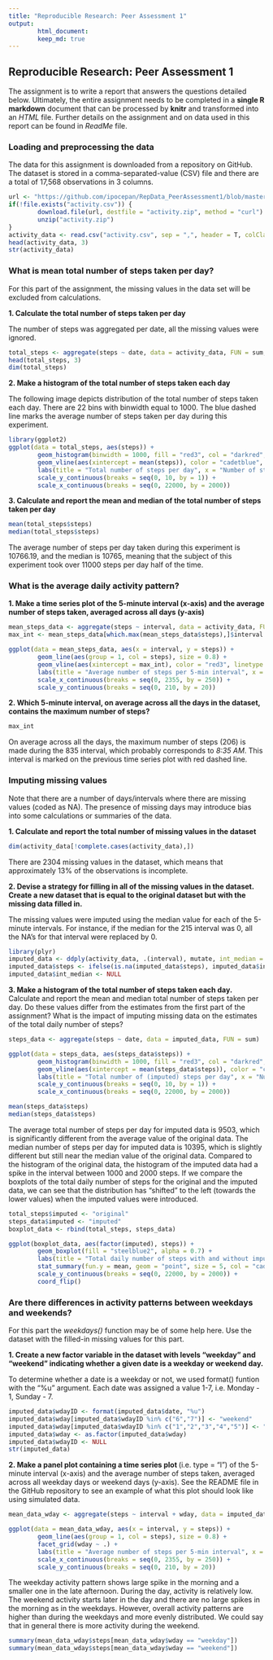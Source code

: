 ```yaml
---
title: "Reproducible Research: Peer Assessment 1"
output: 
        html_document:
        keep_md: true
---
```

## Reproducible Research: Peer Assessment 1

The assignment is to write a report that answers the questions detailed below. 
Ultimately, the entire assignment needs to be completed in a **single R markdown** 
document that can be processed by **knitr** and transformed into an *HTML* file.
Further details on the assignment and on data used in this report can be found
in *ReadMe* file.

### Loading and preprocessing the data
The data for this assignment is downloaded from a repository on GitHub. The dataset 
is stored in a comma-separated-value (CSV) file and there are a total of 17,568 
observations in 3 columns.

```r
url <- "https://github.com/ipocepan/RepData_PeerAssessment1/blob/master/activity.zip"
if(!file.exists("activity.csv")) {
        download.file(url, destfile = "activity.zip", method = "curl")
        unzip("activity.zip")
}
activity_data <- read.csv("activity.csv", sep = ",", header = T, colClasses = c("numeric", "Date", "numeric"))
head(activity_data, 3)
str(activity_data)
```

### What is mean total number of steps taken per day?
For this part of the assignment, the missing values in the data set will be 
excluded from calculations.

**1. Calculate the total number of steps taken per day**

The number of steps was aggregated per date, all the missing values were ignored.

```r
total_steps <- aggregate(steps ~ date, data = activity_data, FUN = sum, na.rm = T)
head(total_steps, 3)
dim(total_steps)
```
**2. Make a histogram of the total number of steps taken each day**

The following image depicts distribution of the total number of steps taken 
each day. There are 22 bins with binwidth equal to 1000. The blue dashed line
marks the average number of steps taken per day during this experiment. 
```r
library(ggplot2)
ggplot(data = total_steps, aes(steps)) +
        geom_histogram(binwidth = 1000, fill = "red3", col = "darkred", alpha = 0.7) +
        geom_vline(aes(xintercept = mean(steps)), color = "cadetblue", linetype = "dashed", size = 1) + 
        labs(title = "Total number of steps per day", x = "Number of steps", y = "Frequency") + 
        scale_y_continuous(breaks = seq(0, 10, by = 1)) + 
        scale_x_continuous(breaks = seq(0, 22000, by = 2000))
```

**3. Calculate and report the mean and median of the total number of steps taken per day**

```r
mean(total_steps$steps)
median(total_steps$steps)
```
The average number of steps per day taken during this experiment is 10766.19, 
and the median is 10765, meaning that the subject of this experiment took over 
11000 steps per day half of the time.

### What is the average daily activity pattern?

**1. Make a time series plot of the 5-minute interval (x-axis) and the average 
number of steps taken, averaged across all days (y-axis)**

```r
mean_steps_data <- aggregate(steps ~ interval, data = activity_data, FUN = mean, na.rm = T)
max_int <- mean_steps_data[which.max(mean_steps_data$steps),]$interval

ggplot(data = mean_steps_data, aes(x = interval, y = steps)) +
        geom_line(aes(group = 1, col = steps), size = 0.8) +
        geom_vline(aes(xintercept = max_int), color = "red3", linetype = "dashed", size = 1) +
        labs(title = "Average number of steps per 5-min interval", x = "Interval ID", y = "Average number of steps") + 
        scale_x_continuous(breaks = seq(0, 2355, by = 250)) + 
        scale_y_continuous(breaks = seq(0, 210, by = 20))
```

**2. Which 5-minute interval, on average across all the days in the dataset, contains the maximum number of steps?**
```r
max_int
```
On average across all the days, the maximum number of steps (206) is made during the 
835 interval, which probably corresponds to *8:35 AM*. This interval is  marked
on the previous time series plot with red dashed line.

### Imputing missing values
Note that there are a number of days/intervals where there are missing values 
(coded as NA). The presence of missing days may introduce bias into some 
calculations or summaries of the data.

**1. Calculate and report the total number of missing values in the dataset **

```r
dim(activity_data[!complete.cases(activity_data),])
```
There are 2304 missing values in the dataset, which means that approximately 13% 
of the observations is incomplete.

**2. Devise a strategy for filling in all of the missing values in the dataset.
Create a new dataset that is equal to the original dataset but with the missing 
data filled in.** 

The missing values were imputed using the median value for each of the 5-minute
intervals. For instance, if the median for the 215 interval was 0, all the NA's
for that interval were replaced by 0.
```r
library(plyr)
imputed_data <- ddply(activity_data, .(interval), mutate, int_median = median(steps, na.rm = T))
imputed_data$steps <- ifelse(is.na(imputed_data$steps), imputed_data$int_median, imputed_data$steps)
imputed_data$int_median <- NULL
```


**3. Make a histogram of the total number of steps taken each day.** 
Calculate and report the mean and median total number of steps taken per day. 
Do these values differ from the estimates from the first part of the assignment? 
What is the impact of imputing missing data on the estimates of the total daily 
number of steps?
```r
steps_data <- aggregate(steps ~ date, data = imputed_data, FUN = sum)

ggplot(data = steps_data, aes(steps_data$steps)) +
        geom_histogram(binwidth = 1000, fill = "red3", col = "darkred", alpha = 0.7) +
        geom_vline(aes(xintercept = mean(steps_data$steps)), color = "cadetblue", linetype = "dashed", size = 1) +
        labs(title = "Total number of (imputed) steps per day", x = "Number of steps", y = "Frequency") + 
        scale_y_continuous(breaks = seq(0, 10, by = 1)) + 
        scale_x_continuous(breaks = seq(0, 22000, by = 2000))

mean(steps_data$steps)
median(steps_data$steps)
```
The average total number of steps per day for imputed data is 9503, which is significantly
different from the average value of the original data. The median number of steps per
day for imputed data is 10395, which is slightly different but still near the median
value of the original data.
Compared to the histogram of the original data, the histogram of the imputed data
had a spike in the interval between 1000 and 2000 steps. If we compare the boxplots
of the total daily number of steps for the original and the imputed data, we
can see that the distribution has "shifted" to the left (towards the lower 
values) when the imputed values were introduced.
```r
total_steps$imputed <- "original"
steps_data$imputed <- "imputed"
boxplot_data <- rbind(total_steps, steps_data)

ggplot(boxplot_data, aes(factor(imputed), steps)) +
        geom_boxplot(fill = "steelblue2", alpha = 0.7) + 
        labs(title = "Total daily number of steps with and without imputed values", y = "Total number of steps per day") +
        stat_summary(fun.y = mean, geom = "point", size = 5, col = "cadetblue1") + 
        scale_y_continuous(breaks = seq(0, 22000, by = 2000)) +
        coord_flip()
```

### Are there differences in activity patterns between weekdays and weekends?

For this part the *weekdays()* function may be of some help here. Use the dataset 
with the filled-in missing values for this part.

**1. Create a new factor variable in the dataset with levels "weekday" and 
"weekend" indicating whether a given date is a weekday or weekend day.**

To determine whether a date is a weekday or not, we used format() funtion with
the "%u" argument. Each date was assigned a value 1-7, i.e. Monday - 1, Sunday - 7. 
```r
imputed_data$wdayID <- format(imputed_data$date, "%u")
imputed_data$wday[imputed_data$wdayID %in% c("6","7")] <- "weekend"
imputed_data$wday[imputed_data$wdayID %in% c("1","2","3","4","5")] <- "weekday"
imputed_data$wday <- as.factor(imputed_data$wday) 
imputed_data$wdayID <- NULL
str(imputed_data)
```

**2. Make a panel plot containing a time series plot **(i.e. type = "l") of the 
5-minute interval (x-axis) and the average number of steps taken, averaged across 
all weekday days or weekend days (y-axis). See the README file in the GitHub repository to see an example of what this plot should look like using simulated data.

```r
mean_data_wday <- aggregate(steps ~ interval + wday, data = imputed_data, FUN = mean)

ggplot(data = mean_data_wday, aes(x = interval, y = steps)) +
        geom_line(aes(group = 1, col = steps), size = 0.8) +
        facet_grid(wday ~ .) +
        labs(title = "Average number of steps per 5-min interval", x = "Interval ID", y = "Average number of steps") + 
        scale_x_continuous(breaks = seq(0, 2355, by = 250)) + 
        scale_y_continuous(breaks = seq(0, 210, by = 20))
```

The weekday activity pattern shows large spike in the morning and a smaller one 
in the late afternoon. During the day, activity is relatively low. 
The weekend activity starts later in the day and there are no large spikes in 
the morning as in the weekdays. However, overall activity patterns are higher than
during the weekdays and more evenly distributed. We could say that in general
there is more activity during the weekend.
```r
summary(mean_data_wday$steps[mean_data_wday$wday == "weekday"])
summary(mean_data_wday$steps[mean_data_wday$wday == "weekend"])
```